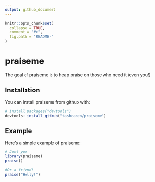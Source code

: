 ```yaml
---
output: github_document
---
```


<!-- README.md is generated from README.Rmd. Please edit that file -->

```r
knitr::opts_chunk$set(
  collapse = TRUE,
  comment = "#>",
  fig.path = "README-"
)
```

# praiseme

The goal of praiseme is to heap praise on those who need it (even you!)

## Installation

You can install praiseme from github with:

```r
# install.packages("devtools")
devtools::install_github("tashcaden/praiseme")
```

## Example

Here's a simple example of praiseme:

```r
# Just you
library(praiseme)
praise()

#Or a friend!
praise("Holly!")

```
